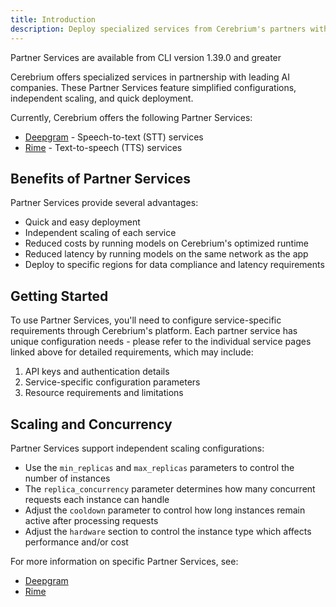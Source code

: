 ```yaml
---
title: Introduction
description: Deploy specialized services from Cerebrium's partners with simplified configurations
---
```


<Note>Partner Services are available from CLI version 1.39.0 and greater</Note>

Cerebrium offers specialized services in partnership with leading AI companies. These Partner Services feature simplified configurations, independent scaling, and quick deployment.

Currently, Cerebrium offers the following Partner Services:

- [Deepgram](/cerebrium/partner-services/deepgram) - Speech-to-text (STT) services
- [Rime](/cerebrium/partner-services/rime) - Text-to-speech (TTS) services

## Benefits of Partner Services

Partner Services provide several advantages:

- Quick and easy deployment
- Independent scaling of each service
- Reduced costs by running models on Cerebrium's optimized runtime
- Reduced latency by running models on the same network as the app
- Deploy to specific regions for data compliance and latency requirements

## Getting Started
To use Partner Services, you'll need to configure service-specific requirements through Cerebrium's platform. Each partner service has unique configuration needs - please refer to the individual service pages linked above for detailed requirements, which may include:

1. API keys and authentication details
2. Service-specific configuration parameters
3. Resource requirements and limitations

## Scaling and Concurrency

Partner Services support independent scaling configurations:

- Use the `min_replicas` and `max_replicas` parameters to control the number of instances
- The `replica_concurrency` parameter determines how many concurrent requests each instance can handle
- Adjust the `cooldown` parameter to control how long instances remain active after processing requests
- Adjust the `hardware` section to control the instance type which affects performance and/or cost

For more information on specific Partner Services, see:

- [Deepgram](/cerebrium/partner-services/deepgram)
- [Rime](/cerebrium/partner-services/rime)
